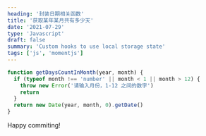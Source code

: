 ```yaml
---
heading: '封装日期相关函数'
title: '获取某年某月共有多少天'
date: '2021-07-29'
type: 'Javascript'
draft: false
summary: 'Custom hooks to use local storage state'
tags: ['js', 'momentjs']
---
```



```js
function getDaysCountInMonth(year, month) {
  if (typeof month !== 'number' || month < 1 || month > 12) {
    throw new Error('请输入月份，1-12 之间的数字')
    return
  }
  return new Date(year, month, 0).getDate()
}
```

Happy commiting! <Twemoji emoji="clinking-beer-mugs" />
